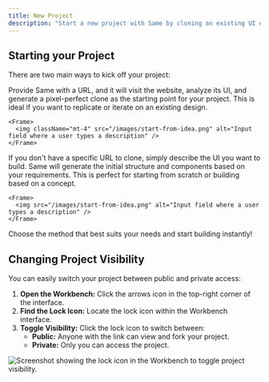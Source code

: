 ```yaml
---
title: New Project
description: "Start a new project with Same by cloning an existing UI or describing your vision."
---
```


## Starting your Project

There are two main ways to kick off your project:

<CardGroup cols={1}>
  <Card title="Clone from URL" icon="link">
    Provide Same with a URL, and it will visit the website, analyze its UI, and generate a pixel-perfect clone as the starting point for your project. This is ideal if you want to replicate or iterate on an existing design.

    <Frame>
      <img className="mt-4" src="/images/start-from-idea.png" alt="Input field where a user types a description" />
    </Frame>

  </Card>
  <Card title="Describe Your Project" icon="pen-nib">
    If you don't have a specific URL to clone, simply describe the UI you want to build. Same will generate the initial structure and components based on your requirements. This is perfect for starting from scratch or building based on a concept.

    <Frame>
      <img src="/images/start-from-idea.png" alt="Input field where a user types a description" />
    </Frame>

  </Card>
</CardGroup>

Choose the method that best suits your needs and start building instantly!

## Changing Project Visibility

You can easily switch your project between public and private access:

1.  **Open the Workbench:** Click the arrows icon in the top-right corner of the interface.
2.  **Find the Lock Icon:** Locate the lock icon within the Workbench interface.
3.  **Toggle Visibility:** Click the lock icon to switch between:
    - **Public:** Anyone with the link can view and fork your project.
    - **Private:** Only you can access the project.

<Frame caption="Toggle project visibility using the lock icon in the Workbench.">
  <img
    src="/images/project-visibility.png"
    alt="Screenshot showing the lock icon in the Workbench to toggle project visibility."
  />
</Frame>
